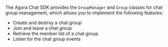 <PlatformWrapper platform="web">

The Agora Chat SDK provides the `GroupManager` and `Group` classes for chat group management, which allows you to implement the following features:

- Create and destroy a chat group
- Join and leave a chat group
- Retrieve the member list of a chat group
- Listen for the chat group events

</PlatformWrapper>
